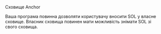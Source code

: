 
<ChallengeTitle>Сховище Anchor</ChallengeTitle>

<RequirementList>
  <Requirement title="Завдання 1: Прийом депозитів">
    Ваша програма повинна дозволяти користувачу вносити SOL у власне сховище.
  </Requirement>

  <Requirement title="Завдання 2: Дозвіл на зняття коштів">
    Власник сховища повинен мати можливість знімати SOL зі свого сховища.
  </Requirement>
</RequirementList>
